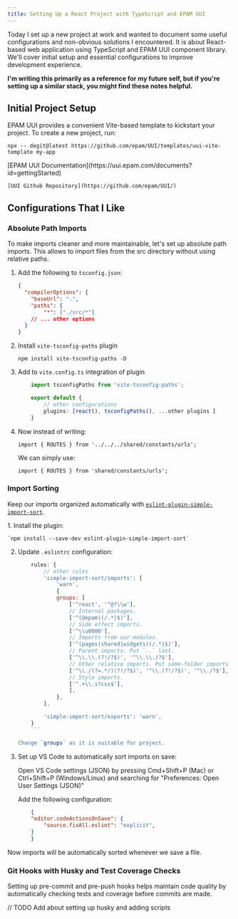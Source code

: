 ```yaml
---
title: Setting Up a React Project with TypeScript and EPAM UUI
---
```



Today I set up a new project at work and wanted to document some useful configurations and non-obvious solutions I encountered.
It is about React-based web application using TypeScript and EPAM UUI component library. We'll cover initial setup and essential configurations to improve development experience.

**I'm writing this primarily as a reference for my future self, but if you're setting up a similar stack, you might find these notes helpful.**

## Initial Project Setup
EPAM UUI provides a convenient Vite-based template to kickstart your project. To create a new project, run:

`npx -- degit@latest https://github.com/epam/UUI/templates/uui-vite-template my-app`

<Aside title='Useful links about UUI'>
    [EPAM UUI Documentation](https://uui.epam.com/documents?id=gettingStarted)

    [UUI Github Repository](https://github.com/epam/UUI/)
</Aside>


## Configurations That I Like

### Absolute Path Imports
To make imports cleaner and more maintainable, let's set up absolute path imports.
This allows to import files from the src directory without using relative paths.
<Steps>
1. Add the following to `tsconfig.json`:
    ```json {3-5}
    {
      "compilerOptions": {
        "baseUrl": ".",
        "paths": {
            "*": ["./src/*"]
        // ... other options
      }
    }
    ```

2. Install `vite-tsconfig-paths` plugin

    `npm install vite-tsconfig-paths -D`

3. Add to `vite.config.ts` integration of plugin
    ```ts title='vite.config.ts'
        import tsconfigPaths from 'vite-tsconfig-paths';

        export default {
            // other configurations
            plugins: [react(), tsconfigPaths(), ...other plugins ]
        }
    ```

4. Now instead of writing:

    `import { ROUTES } from '../../../shared/constants/urls';`

    We can simply use:

    `import { ROUTES } from 'shared/constants/urls';`

</Steps>


### Import Sorting
Keep our imports organized automatically with [`eslint-plugin-simple-import-sort`]( https://github.com/lydell/eslint-plugin-simple-import-sort/).

<Steps>
1. Install the plugin:

    `npm install --save-dev eslint-plugin-simple-import-sort`

2. Update `.eslintrc` configuration:

    ```js
        rules: {
            // other rules
            'simple-import-sort/imports': [
                'warn',
                {
                groups: [
                    ['^react', '^@?\\w'],
                    // Internal packages.
                    ['^(@epam)(/.*|$)'],
                    // Side effect imports.
                    ['^\\u0000'],
                    // Imports from our modules.
                    ['^(pages|shared|widgets)(/.*|$)'],
                    // Parent imports. Put `..` last.
                    ['^\\.\\.(?!/?$)', '^\\.\\./?$'],
                    // Other relative imports. Put same-folder imports and `.` last.
                    ['^\\./(?=.*/)(?!/?$)', '^\\.(?!/?$)', '^\\./?$'],
                    // Style imports.
                    ['^.+\\.s?css$'],
                    ],
                },
            ],

            'simple-import-sort/exports': 'warn',
        }
        ```

    Change `groups` as it is suitable for project.

3. Set up VS Code to automatically sort imports on save:

    Open VS Code settings (JSON) by pressing Cmd+Shift+P (Mac) or Ctrl+Shift+P (Windows/Linux) and searching for "Preferences: Open User Settings (JSON)"

    Add the following configuration:

    ```json
        {
        "editor.codeActionsOnSave": {
            "source.fixAll.eslint": "explicit",
        }
        }
    ```
</Steps>
Now imports will be automatically sorted whenever we save a file.

### Git Hooks with Husky and Test Coverage Checks
Setting up pre-commit and pre-push hooks helps maintain code quality by automatically checking tests and coverage before commits are made.

// TODO Add about setting up husky and adding scripts
